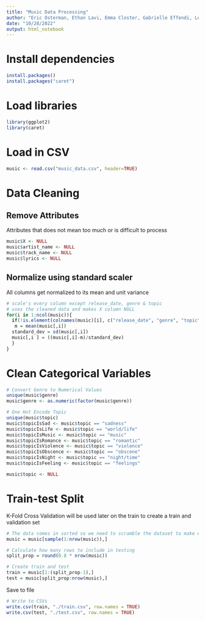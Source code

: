 ---
title: "Music Data Processing"
author: "Eric Osterman, Ethan Lavi, Emma Closter, Gabrielle Effendi, Lester Huang"
date: "10/28/2022"
output: html_notebook
---

# Install dependencies
```{r}
install.packages()
install.packages("caret")
```



# Load libraries

```{r}
library(ggplot2)
library(caret)
```

# Load in CSV

```{r}
music <- read.csv("music_data.csv", header=TRUE)
```

# Data Cleaning

## Remove Attributes

Attributes that does not mean too much or is difficult to process

```{r}
music$X <- NULL
music$artist_name <- NULL
music$track_name <- NULL
music$lyrics <- NULL
```

## Normalize using standard scaler

All columns get normalized to its mean and unit variance

```{r}
# scale's every column except release_date, genre & topic
# uses the cleaned data and makes X column NULL
for(i in 1:ncol(music)){
  if(!is.element(colnames(music)[i], c("release_date", "genre", "topic"))){
   m = mean(music[,i])
  standard_dev = sd(music[,i])
  music[,i ] = ((music[,i]-m)/standard_dev)
  }
}
```

# Clean Categorical Variables
```{r}
# Convert Genre to Numerical Values
unique(music$genre)
music$genre <- as.numeric(factor(music$genre))

# One Hot Encode Topic
unique(music$topic)
music$topicIsSad <- music$topic == "sadness"
music$topicIsLife <- music$topic == "world/life"
music$topicIsMusic <- music$topic == "music"
music$topicIsRomance <- music$topic == "romantic"
music$topicIsViolence <- music$topic == "violence"
music$topicIsObscence <- music$topic == "obscene"
music$topicIsNight <- music$topic == "night/time"
music$topicIsFeeling <- music$topic == "feelings"

music$topic <- NULL

```

# Train-test Split

K-Fold Cross Validation will be used later on the train to create a train and validation set

```{r}
# The data comes in sorted so we need to scramble the dataset to make effective and balanced splits
music = music[sample(1:nrow(music)),]

# Calculate how many rows to include in testing
split_prop = round(0.8 * nrow(music))

# Create train and test
train = music[1:(split_prop-1),]
test = music[split_prop:nrow(music),]
```

Save to file

```{r}
# Write to CSVs
write.csv(train, "./train.csv", row.names = TRUE)
write.csv(test, "./test.csv", row.names = TRUE)
```
